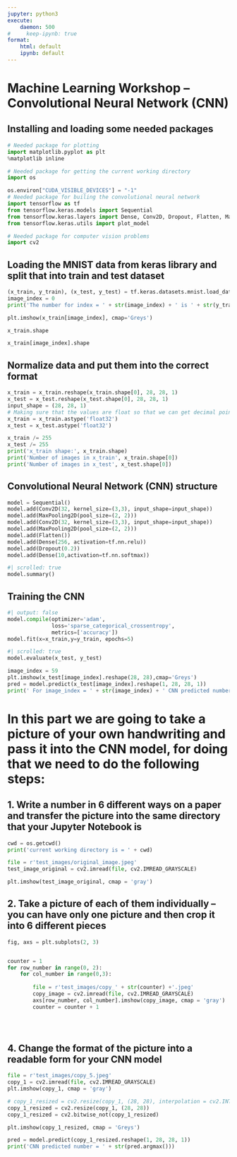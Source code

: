 ```yaml
---
jupyter: python3
execute:
    daemon: 500
#     keep-ipynb: true
format: 
    html: default
    ipynb: default
---
```


# Machine Learning Workshop -- Convolutional Neural Network (CNN)

## Installing and loading some needed packages

```python
# Needed package for plotting
import matplotlib.pyplot as plt
%matplotlib inline 

# Needed package for getting the current working directory
import os

os.environ["CUDA_VISIBLE_DEVICES"] = "-1"
# Needed package for builing the convolutional neural network
import tensorflow as tf
from tensorflow.keras.models import Sequential
from tensorflow.keras.layers import Dense, Conv2D, Dropout, Flatten, MaxPooling2D
from tensorflow.keras.utils import plot_model

# Needed package for computer vision problems
import cv2

```

## Loading the MNIST data from keras library and split that into train and test dataset

```python
(x_train, y_train), (x_test, y_test) = tf.keras.datasets.mnist.load_data()
image_index = 0
print('The number for index = ' + str(image_index) + ' is ' + str(y_train[image_index])) 
```

```python
plt.imshow(x_train[image_index], cmap='Greys')
```

```python
x_train.shape
```

```python
x_train[image_index].shape
```

## Normalize data and put them into the correct format

```python
x_train = x_train.reshape(x_train.shape[0], 28, 28, 1)
x_test = x_test.reshape(x_test.shape[0], 28, 28, 1)
input_shape = (28, 28, 1)
# Making sure that the values are float so that we can get decimal points after division
x_train = x_train.astype('float32')
x_test = x_test.astype('float32')

x_train /= 255
x_test /= 255
print('x_train shape:', x_train.shape)
print('Number of images in x_train', x_train.shape[0])
print('Number of images in x_test', x_test.shape[0])
```

## Convolutional Neural Network (CNN) structure

```python
model = Sequential()
model.add(Conv2D(32, kernel_size=(3,3), input_shape=input_shape))
model.add(MaxPooling2D(pool_size=(2, 2)))
model.add(Conv2D(32, kernel_size=(3,3), input_shape=input_shape))
model.add(MaxPooling2D(pool_size=(2, 2)))
model.add(Flatten()) 
model.add(Dense(256, activation=tf.nn.relu))
model.add(Dropout(0.2))
model.add(Dense(10,activation=tf.nn.softmax))
```

```python
#| scrolled: true
model.summary()
```

## Training the CNN

```python
#| output: false
model.compile(optimizer='adam', 
              loss='sparse_categorical_crossentropy', 
              metrics=['accuracy'])
model.fit(x=x_train,y=y_train, epochs=5)
```

```python
#| scrolled: true
model.evaluate(x_test, y_test)
```

```python
image_index = 59
plt.imshow(x_test[image_index].reshape(28, 28),cmap='Greys')
pred = model.predict(x_test[image_index].reshape(1, 28, 28, 1))
print(' For image_index = ' + str(image_index) + ' CNN predicted number = ' + str(pred.argmax()))
```

# In this part we are going to take a picture of your own handwriting and pass it into the CNN model, for doing that we need to do the following steps:

## 1. Write a number in 6 different ways on a paper and transfer the picture into the same directory that your Jupyter Notebook is

```python
cwd = os.getcwd()
print('current working directory is = ' + cwd)
```

```python
file = r'test_images/original_image.jpeg'
test_image_original = cv2.imread(file, cv2.IMREAD_GRAYSCALE)
```

```python
plt.imshow(test_image_original, cmap = 'gray')
```

## 2. Take a picture of each of them individually -- you can have only one picture and then crop it into 6 different pieces

```python
fig, axs = plt.subplots(2, 3)


counter = 1
for row_number in range(0, 2):
    for col_number in range(0,3):
        
        file = r'test_images/copy_' + str(counter) +'.jpeg'
        copy_image = cv2.imread(file, cv2.IMREAD_GRAYSCALE)
        axs[row_number, col_number].imshow(copy_image, cmap = 'gray')
        counter = counter + 1
        

    
```

## 4. Change the format of the picture into a readable form for your CNN model

```python
file = r'test_images/copy_5.jpeg'
copy_1 = cv2.imread(file, cv2.IMREAD_GRAYSCALE)
plt.imshow(copy_1, cmap = 'gray')
```

```python
# copy_1_resized = cv2.resize(copy_1, (28, 28), interpolation = cv2.INTER_LINEAR)
copy_1_resized = cv2.resize(copy_1, (28, 28))
copy_1_resized = cv2.bitwise_not(copy_1_resized)

plt.imshow(copy_1_resized, cmap = 'Greys')
```

```python
pred = model.predict(copy_1_resized.reshape(1, 28, 28, 1))
print('CNN predicted number = ' + str(pred.argmax()))
```


